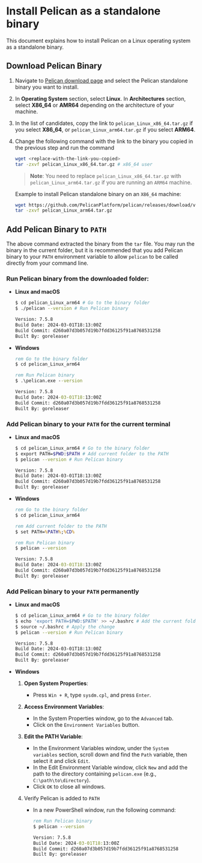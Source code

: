 # Install Pelican as a standalone binary

This document explains how to install Pelican on a Linux operating system as a standalone binary.

## Download Pelican Binary

1. Navigate to [Pelican download page](../install.mdx) and select the Pelican standalone binary you want to install.

2. In **Operating System** section, select **Linux**. In **Architectures** section, select **X86_64** or **AMR64** depending on the architecture of your machine.

3. In the list of candidates, copy the link to `pelican_Linux_x86_64.tar.gz` if you select **X86_64**, or `pelican_Linux_arm64.tar.gz` if you select **ARM64**.

4. Change the following command with the link to the binary you copied in the previous step and run the command

    ```bash
    wget <replace-with-the-link-you-copied>
    tar -zxvf pelican_Linux_x86_64.tar.gz # x86_64 user
    ```

    > **Note**: You need to replace `pelican_Linux_x86_64.tar.gz` with `pelican_Linux_arm64.tar.gz` if you are running an `ARM64` machine.

    Example to install Pelican standalone binary on an `X86_64` machine:

    ```bash
    wget https://github.com/PelicanPlatform/pelican/releases/download/v7.5.8/pelican_Linux_arm64.tar.gz
    tar -zxvf pelican_Linux_arm64.tar.gz
    ```

## Add Pelican Binary to `PATH`

The above command extracted the binary from the `tar` file. You may run the binary in the current folder, but it is recommended that you add Pelican binary to your `PATH` environment variable to allow `pelican` to be called directly from your command line.

### Run Pelican binary from the downloaded folder:

  * **Linux and macOS**
    ```bash
    $ cd pelican_Linux_arm64 # Go to the binary folder
    $ ./pelican --version # Run Pelican binary

    Version: 7.5.8
    Build Date: 2024-03-01T18:13:00Z
    Build Commit: d260a07d3b057d19b7fdd36125f91a8768531258
    Built By: goreleaser
    ```

  * **Windows**
    ```bat
    rem Go to the binary folder
    $ cd pelican_Linux_arm64

    rem Run Pelican binary
    $ .\pelican.exe --version

    Version: 7.5.8
    Build Date: 2024-03-01T18:13:00Z
    Build Commit: d260a07d3b057d19b7fdd36125f91a8768531258
    Built By: goreleaser
    ```

### Add Pelican binary to your `PATH` for the current terminal

  * **Linux and macOS**
    ```bash
    $ cd pelican_Linux_arm64 # Go to the binary folder
    $ export PATH=$PWD:$PATH # Add current folder to the PATH
    $ pelican --version # Run Pelican binary

    Version: 7.5.8
    Build Date: 2024-03-01T18:13:00Z
    Build Commit: d260a07d3b057d19b7fdd36125f91a8768531258
    Built By: goreleaser
    ```

  * **Windows**
    ```bat
    rem Go to the binary folder
    $ cd pelican_Linux_arm64

    rem Add current folder to the PATH
    $ set PATH=%PATH%;%CD%

    rem Run Pelican binary
    $ pelican --version

    Version: 7.5.8
    Build Date: 2024-03-01T18:13:00Z
    Build Commit: d260a07d3b057d19b7fdd36125f91a8768531258
    Built By: goreleaser
    ```

### Add Pelican binary to your `PATH` permanently

  * **Linux and macOS**

    ```bash
    $ cd pelican_Linux_arm64 # Go to the binary folder
    $ echo 'export PATH=$PWD:$PATH' >> ~/.bashrc # Add the current folder to your .bashrc file
    $ source ~/.bashrc # Apply the change
    $ pelican --version # Run Pelican binary

    Version: 7.5.8
    Build Date: 2024-03-01T18:13:00Z
    Build Commit: d260a07d3b057d19b7fdd36125f91a8768531258
    Built By: goreleaser
    ```

 * **Windows**

   1. **Open System Properties**:
      * Press `Win + R`, type `sysdm.cpl`, and press `Enter`.

   2. **Access Environment Variables**:
      * In the System Properties window, go to the `Advanced` tab.
      * Click on the `Environment Variables` button.

   3. **Edit the PATH Variable**:
      * In the Environment Variables window, under the `System variables` section, scroll down and find the `Path` variable, then select it and click `Edit`.
      * In the Edit Environment Variable window, click `New` and add the path to the directory containing `pelican.exe` (e.g., `C:\path\to\directory`).
      * Click `OK` to close all windows.

   4. Verify Pelican is added to `PATH`
      * In a new PowerShell window, run the following command:

        ```bat
        rem Run Pelican binary
        $ pelican --version

        Version: 7.5.8
        Build Date: 2024-03-01T18:13:00Z
        Build Commit: d260a07d3b057d19b7fdd36125f91a8768531258
        Built By: goreleaser
        ```
